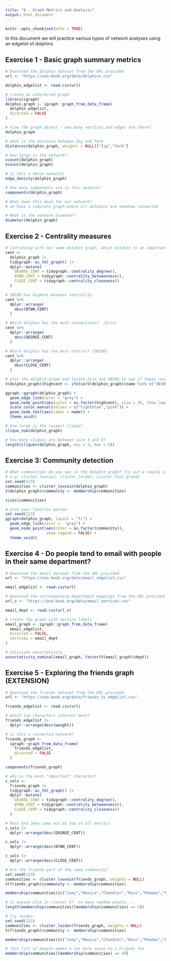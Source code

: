 ```yaml
---
title: "6 - Graph Metrics and Analysis"
output: html_document
---
```


```r
knitr::opts_chunk$set(echo = TRUE)
```

In this document we will practice various types of network analyses using an edgelist of dolphins

## Exercise 1 - Basic graph summary metrics

```r
# Download the dolphin dataset from the URL provided
url <- "https://ona-book.org/data/dolphins.csv"

dolphin_edgelist <- read.csv(url)
```

```r
# create an undirected graph
library(igraph)
dolphin_graph <- igraph::graph_from_data_frame(
  dolphin_edgelist,
  directed = FALSE
)
```

```r
# View the graph object - how many vertices and edges are there?
dolphin_graph
```


```r
# what is the distance between Zig and Fork
distances(dolphin_graph, weights = NULL)["Zig","Fork"]

```

```r
# How large is the network?
vcount(dolphin_graph)
ecount(dolphin_graph)
```


```r
# Is this a dense network?
edge_density(dolphin_graph)
```

```r
# How many components are in this network?
components(dolphin_graph)

# What does this mean for our network?
# we have a complete graph where all dolphins are somehow connected
```

```r
# What is the network diameter?
diameter(dolphin_graph)

```


## Exercise 2 - Centrality measures

```r
# Continuing with our same dolphin graph, which dolphin is an important connector?
cent <-
  dolphin_graph |>
  tidygraph::as_tbl_graph() |>
  dplyr::mutate(
    DEGREE_CENT = tidygraph::centrality_degree(),
    BTWN_CENT = tidygraph::centrality_betweenness(),
    CLOSE_CENT = tidygraph::centrality_closeness()
  )

# SN100 has highest between centrality
cent %>%
  dplyr::arrange(
    desc(BTWN_CENT)
  )

# Which dolphin has the most connections?  (Grin)
cent %>%
  dplyr::arrange(
    desc(DEGREE_CENT)
  )

# Which dolphin has the most central? (SN100)
cent %>%
  dplyr::arrange(
    desc(CLOSE_CENT)
  )

```

```r
# plot the dolphin graph and locate Grin and SN100 to see if these results make intuitive sense
V(dolphin_graph)$highcent <- ifelse(V(dolphin_graph)$name %in% c("SN100","Grin"),1,0)

ggraph::ggraph(dolphin_graph) +
  geom_edge_link(color = "grey") +
  geom_node_point(aes(color = as.factor(highcent), size = 3), show.legend = FALSE) +
  scale_color_manual(values = c("lightblue","pink")) +
  geom_node_text(aes(label = name)) +
  theme_void()

```

```r
# how large is the largest clique?
clique_num(dolphin_graph)

# how many cliques are between size 3 and 5?
length(cliques(dolphin_graph, min = 3, max = 5))
```

## Exercise 3: Community detection

```r
# What communities do you see in the dolphin graph? Try out a couple of methods and compare results
# e.g. cluster_louvain, cluster_leiden, cluster_fast_greedy
set.seed(123)
communities <- cluster_louvain(dolphin_graph)
V(dolphin_graph)$community <- membership(communities)

sizes(communities)

```

```r
# plot your favorite option
set.seed(123)
ggraph(dolphin_graph, layout = "fr") +
  geom_edge_link(color =  "grey") +
  geom_node_point(aes(color = as.factor(community)),
                  show.legend = FALSE) +
  theme_void()
```

## Exercise 4 - Do people tend to email with people in their same department?

```r
# Download the email dataset from the URL provided
url <- "https://ona-book.org/data/email_edgelist.csv"

email_edgelist <- read.csv(url)

# Download the corresponding department mappings from the URL provided
url_v <- "https://ona-book.org/data/email_vertices.csv"

email_dept <- read.csv(url_v)
```

```r
# create the graph with vertice labels
email_graph <- igraph::graph_from_data_frame(
  email_edgelist,
  directed = FALSE,
  vertices = email_dept
)

# Calculate assortativity
assortativity_nominal(email_graph, factor(V(email_graph)$dept))
```

## Exercise 5 - Exploring the friends graph (EXTENSION)

```r
# Download the friends dataset from the URL provided
url <- "https://ona-book.org/data/friends_tv_edgelist.csv"

friends_edgelist <- read.csv(url)
```

```r
# which two characters interact most?
friends_edgelist |>
  dplyr::arrange(desc(weight))

# is this a connected network?
friends_graph <-
  igraph::graph_from_data_frame(
    friends_edgelist,
    directed = FALSE
  )

components(friends_graph)

# who is the most "important" character?
c_vals <-
  friends_graph |>
  tidygraph::as_tbl_graph() |>
  dplyr::mutate(
    DEGREE_CENT = tidygraph::centrality_degree(),
    BTWN_CENT = tidygraph::centrality_betweenness(),
    CLOSE_CENT = tidygraph::centrality_closeness()
  )

# Ross and Joey come out on top of all metrics
c_vals |>
  dplyr::arrange(desc(DEGREE_CENT))

c_vals |>
  dplyr::arrange(desc(BTWN_CENT))

c_vals |>
  dplyr::arrange(desc(CLOSE_CENT))

```

```r
# Are the friends part of the same community?
set.seed(123)
communities <- cluster_louvain(friends_graph, weights = NULL)
V(friends_graph)$community <- membership(communities)

membership(communities)[c("Joey","Monica","Chandler","Ross","Phoebe","Rachel")]

# is anyone else in cluster 5?  so many random people....
length(membership(communities)[membership(communities) == 5])

# try leiden
set.seed(123)
communities <- cluster_leiden(friends_graph, weights = NULL)
V(friends_graph)$community <- membership(communities)

membership(communities)[c("Joey","Monica","Chandler","Ross","Phoebe","Rachel")]

# this list of people makes a lot more sense to a Friends fan
membership(communities)[membership(communities) == 49]
```


